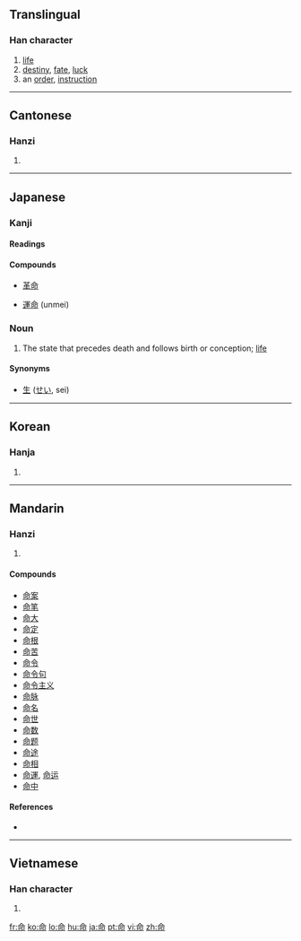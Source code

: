 {{also|令}}
==Translingual==

===Han character===
{{Han char|rn=30|rad=口|as=05|sn=8|four=8062<sub>7</sub>|canj=人一口中 (OMRL)}}

# [[life]]
# [[destiny]], [[fate]], [[luck]]
# an [[order]], [[instruction]]

----

==Cantonese==

===Hanzi===
{{yue-hanzi|jyut=[[meng6]], [[ming6]]|y=[[meng6]], [[ming6]]}}

# {{defn|Cantonese|sort=口05}}

----

==Japanese==

===Kanji===
{{ja-kanji|grade=3|rs=口05}}

====Readings====
{{ja-readings
|on=[[めい]] (mei), [[みょう]] (myō)
|kun=[[いのち]] (inochi), [[おおせ]] (oose), [[みこと]] (mikoto)}}

====Compounds====
{{top4}}
* [[革命]]
{{mid4}}
* [[運命]] (unmei)
{{mid4}}
{{mid4}}
{{bottom}}

===Noun===
{{ja-noun|k|hira=いのち|rom=inochi}}

# The state that precedes death and follows birth or conception; [[life]]

====Synonyms====
* [[生]] ([[せい]], sei)

----

==Korean==

===Hanja===
{{ko-hanja|hangeul=[[명]]|rv=myeong|mr=myŏng}}

# {{defn|Korean|sort=口05}}

----

==Mandarin==

===Hanzi===
{{cmn-hanzi|pin=[[mìng]] ([[ming4]]), [[zǔ]] ([[zu3]])|wg=[[ming4|ming<sup>4</sup>]], [[tsu3|tsu<sup>3</sup>]]}}

# {{defn|Mandarin|sort=口05}}

====Compounds====
* [[命案]]
* [[命笔]]
* [[命大]]
* [[命定]]
* [[命根]]
* [[命苦]]
* [[命令]]
* [[命令句]]
* [[命令主义]]
* [[命脉]]
* [[命名]]
* [[命世]]
* [[命数]]
* [[命题]]
* [[命途]]
* [[命相]]
* [[命運]], [[命运]]
* [[命中]]

====References====
* {{Han ref|kx=0183.180|dkj=03473|dj=0402.150|hdz=10604.110|uh=547D|ud=21629|bh=A952|bd=43346}}

----

==Vietnamese==

===Han character===
{{vi-hantu|[[mệnh]], [[mạng]], [[mình]], [[mạnh]], [[mịnh]]|rs=口05}}

# {{defn|Vietnamese|sort=口05}}

[[fr:命]]
[[ko:命]]
[[lo:命]]
[[hu:命]]
[[ja:命]]
[[pt:命]]
[[vi:命]]
[[zh:命]]